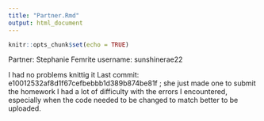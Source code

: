 ```yaml
---
title: "Partner.Rmd"
output: html_document
---
```


```r
knitr::opts_chunk$set(echo = TRUE)
```

Partner: Stephanie Femrite
username: sunshinerae22

I had no problems knittig it 
Last commit: e10012532af8d1f67cefbebbb1d389b874be81f ; she just made one to submit the homework 
I had a lot of difficulty with the errors I encountered, especially when the code needed to be changed to match better to be uploaded. 
